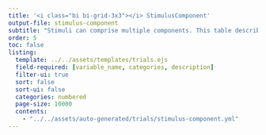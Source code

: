 ```yaml
---
title: '<i class="bi bi-grid-3x3"></i> StimulusComponent'
output-file: stimulus-component
subtitle: "Stimuli can comprise multiple components. This table describes each component of a stimulus."
order: 5
toc: false
listing: 
  template: ../../assets/templates/trials.ejs
  field-required: [variable_name, categories, description]
  filter-ui: true
  sort: false
  sort-ui: false
  categories: numbered
  page-size: 10000
  contents:
    - "../../assets/auto-generated/trials/stimulus-component.yml"
---
```


